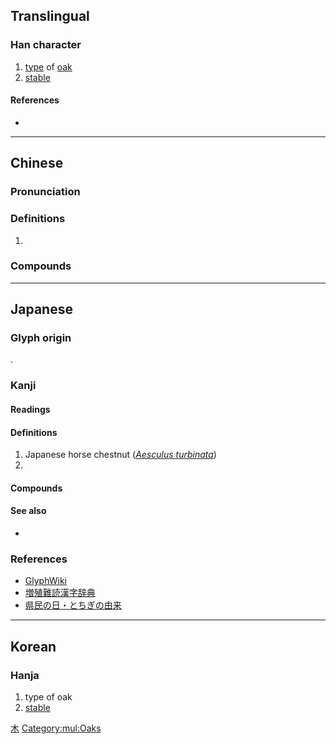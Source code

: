 {{also|杤|櫔}}
{{character info}}
==Translingual==

===Han character===
{{Han char|rn=75|rad=木|as=05|sn=9|four=|canj=DHMS|ids=⿰木⿸𠂆万, ⿰木厉}}

# [[type]] of [[oak]]
# [[stable]]

====References====
* {{Han ref|kx=0521.121|dkj=14687|hdz=21185.041|uh=6803|ud=26627}}

[[Category:Japanese-only CJKV Characters|木]]

[[Category:mul:Oaks]]

----

==Chinese==
{{zh-forms}}

===Pronunciation===
{{zh-pron
|m=lì
|c=lai6
|cat=
}}

===Definitions===
{{zh-hanzi}}

# {{zh-only|栃木}}

===Compounds===
{{zh-der|栃木}}

----

==Japanese==
{{ja-kanjitab|とち|yomi=kun|alt=杤,櫔}}

===Glyph origin===
{{ja-etym-kokuji}}.

===Kanji===
{{ja-kanji|grade=|rs=木05}}

====Readings====
{{ja-readings
|kanyoon=れい
|kun=とち-
}}

====Definitions====
# Japanese horse chestnut (''[[w:Aesculus turbinata|Aesculus turbinata]]'')
# {{short for|ja|栃木}}

====Compounds====
{{der3|ja|{{ja-r|来%栃|らい%れい}}|{{ja-r|帰%栃|き%れい}}|{{ja-r|栃%木|とち%ぎ}}}}

====See also====
* {{ja-l|橡}}

===References===
* [http://glyphwiki.org/wiki/u6764 GlyphWiki]
* [http://増殖難読漢字辞典.com/honbun/zoukan-464a.html 増殖難読漢字辞典]
* [http://www.pref.tochigi.lg.jp/c05/kensei/aramashi/kenmin.html 県民の日・とちぎの由来]

----

==Korean==

===Hanja===
{{ko-hanja|hangeul=[[회]]|eumhun=|rv=hoe|mr=hoe|y=hoy}}

# type of oak
# [[stable]]
